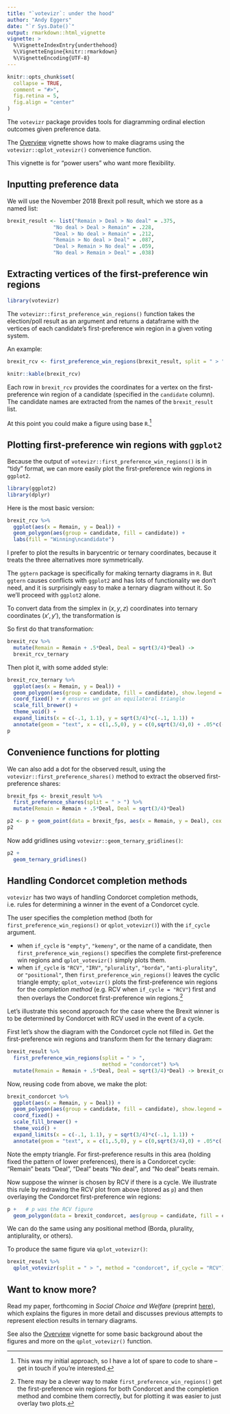 ```yaml
---
title: "`votevizr`: under the hood"
author: "Andy Eggers"
date: "`r Sys.Date()`"
output: rmarkdown::html_vignette
vignette: >
  %\VignetteIndexEntry{underthehood}
  %\VignetteEngine{knitr::rmarkdown}
  %\VignetteEncoding{UTF-8}
---
```


```r
knitr::opts_chunk$set(
  collapse = TRUE,
  comment = "#>",
  fig.retina = 5,
  fig.align = "center"
)
```

The `votevizr` package provides tools for diagramming ordinal election outcomes given preference data.

The [Overview](overview.html) vignette shows how to make diagrams using the `votevizr::qplot_votevizr()` convenience function. 

This vignette is for "power users" who want more flexibility.   

## Inputting preference data 

We will use the November 2018 Brexit poll result, which we store as a named list: 
```r
brexit_result <- list("Remain > Deal > No deal" = .375, 
               "No deal > Deal > Remain" = .228, 
               "Deal > No deal > Remain" = .212, 
               "Remain > No deal > Deal" = .087, 
               "Deal > Remain > No deal" = .059, 
               "No deal > Remain > Deal" = .038)
```


## Extracting vertices of the first-preference win regions 

```r
library(votevizr)
```

The `votevizr::first_preference_win_regions()` function takes the election/poll result as an argument and returns a dataframe with the vertices of each candidate's first-preference win region in a given voting system.

An example:  

```r
brexit_rcv <- first_preference_win_regions(brexit_result, split = " > ", method = "RCV")

knitr::kable(brexit_rcv)
```

Each row in `brexit_rcv` provides the coordinates for a vertex on the first-preference win region of a candidate (specified in the `candidate` column). The candidate names are extracted from the names of the `brexit_result` list. 

At this point you could make a figure using base `R`.[^baseR]  

[^baseR]: This was my initial approach, so I have a lot of spare to code to share -- get in touch if you're interested.

## Plotting first-preference win regions with `ggplot2`

Because the output of `votevizr::first_preference_win_regions()` is in "tidy" format, we can more easily plot the first-preference win regions in `ggplot2`. 

```r
library(ggplot2)
library(dplyr)
```

Here is the most basic version: 

```r
brexit_rcv %>% 
  ggplot(aes(x = Remain, y = Deal)) +
  geom_polygon(aes(group = candidate, fill = candidate)) + 
  labs(fill = "Winning\ncandidate")
```

I prefer to plot the results in barycentric or ternary coordinates, because it treats the three alternatives more symmetrically. 

The `ggtern` package is specifically for making ternarty diagrams in `R`. But `ggtern` causes conflicts with `ggplot2` and has lots of functionality we don't need, and it is surprisingly easy to make a ternary diagram without it. So we'll proceed with `ggplot2` alone.  

To convert data from the simplex in $(x, y, z)$ coordinates into ternary coordinates $(x', y')$, the transformation is
\begin{eqnarray}
x' &:=& x + \frac{1}{2}y \\
y' &:=& \frac{\sqrt{3}}{2} y. \\
\end{eqnarray} 

So first do that transformation:
```r
brexit_rcv %>% 
  mutate(Remain = Remain + .5*Deal, Deal = sqrt(3/4)*Deal) ->
  brexit_rcv_ternary
```

Then plot it, with some added style:
```r
brexit_rcv_ternary %>%
  ggplot(aes(x = Remain, y = Deal)) +
  geom_polygon(aes(group = candidate, fill = candidate), show.legend = F) +
  coord_fixed() + # ensures we get an equilateral triangle
  scale_fill_brewer() + 
  theme_void() + 
  expand_limits(x = c(-.1, 1.1), y = sqrt(3/4)*c(-.1, 1.1)) + 
  annotate(geom = "text", x = c(1,.5,0), y = c(0,sqrt(3/4),0) + .05*c(-1,1,-1), label = c("Remain", "Deal", "No deal")) -> p
p
```

## Convenience functions for plotting

We can also add a dot for the observed result, using the `votevizr::first_preference_shares()` method to extract the observed first-preference shares: 
```r
brexit_fps <- brexit_result %>% 
  first_preference_shares(split = " > ") %>% 
  mutate(Remain = Remain + .5*Deal, Deal = sqrt(3/4)*Deal)

p2 <- p + geom_point(data = brexit_fps, aes(x = Remain, y = Deal), cex = .75)
p2
```

Now add gridlines using `votevizr::geom_ternary_gridlines()`: 
```r
p2 + 
  geom_ternary_gridlines()
```

## Handling Condorcet completion methods 

`votevizr` has two ways of handling Condorcet completion methods, i.e. rules for determining a winner in the event of a Condorcet cycle.

The user specifies the completion method (both for `first_preference_win_regions()` or `qplot_votevizr()`) with the `if_cycle` argument.

- when `if_cycle` is `"empty"`, `"kemeny"`, or the name of a candidate, then `first_preference_win_regions()` specifies the complete first-preference win regions and `qplot_votevizr()` simply plots them. 
- when `if_cycle` is `"RCV"`, `"IRV"`, `"plurality"`, `"borda"`, `"anti-plurality"`, or `"positional"`, then `first_preference_win_regions()` leaves the cyclic triangle empty; `qplot_votevizr()` plots the first-preference win regions for the *completion method* (e.g. RCV when `if_cycle = "RCV"`) first and then overlays the Condorcet first-preference win regions.[^why]

[^why]: There may be a clever way to make `first_preference_win_regions()` get the first-preference win regions for both Condorcet and the completion method and combine them correctly, but for plotting it was easier to just overlay two plots. 

Let's illustrate this second approach for the case where the Brexit winner is to be determined by Condorcet with RCV used in the event of a cycle. 

First let's show the diagram with the Condorcet cycle not filled in. Get the first-preference win regions and transform them for the ternary diagram:

```r
brexit_result %>% 
  first_preference_win_regions(split = " > ", 
                               method = "condorcet") %>% 
  mutate(Remain = Remain + .5*Deal, Deal = sqrt(3/4)*Deal) -> brexit_condorcet 
```

Now, reusing code from above, we make the plot:
```r
brexit_condorcet %>% 
  ggplot(aes(x = Remain, y = Deal)) +
  geom_polygon(aes(group = candidate, fill = candidate), show.legend = F) +
  coord_fixed() +
  scale_fill_brewer() + 
  theme_void() + 
  expand_limits(x = c(-.1, 1.1), y = sqrt(3/4)*c(-.1, 1.1)) + 
  annotate(geom = "text", x = c(1,.5,0), y = c(0,sqrt(3/4),0) + .05*c(-1,1,-1), label = c("Remain", "Deal", "No deal")) 
```

Note the empty triangle. For first-preference results in this area (holding fixed the pattern of lower preferences), there is a Condorcet cycle: "Remain" beats "Deal", "Deal" beats "No deal", and "No deal" beats remain. 

Now suppose the winner is chosen by RCV if there is a cycle. We illustrate this rule by redrawing the RCV plot from above (stored as `p`) and then overlaying the Condorcet first-preference win regions: 

```r
p +   # p was the RCV figure 
  geom_polygon(data = brexit_condorcet, aes(group = candidate, fill = candidate), show.legend = F)  # overlay the Condorcet figure
```

We can do the same using any positional method (Borda, plurality, antiplurality, or others). 

To produce the same figure via `qplot_votevizr()`: 
```r
brexit_result %>% 
  qplot_votevizr(split = " > ", method = "condorcet", if_cycle = "RCV")  
```

## Want to know more?

Read my paper, forthcoming in *Social Choice and Welfare* (preprint [here](http://andy.egge.rs/papers/diagramming_election_results_v7_for_RR2.pdf)), which explains the figures in more detail and discusses previous attempts to represent election results in ternary diagrams. 

See also the [Overview](overview.html) vignette for some basic background about the figures and more on the `qplot_votevizr()` function. 

